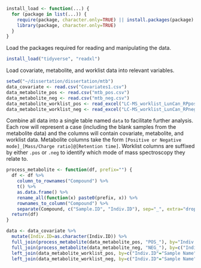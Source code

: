 ```r
install_load <- function(...) {
  for (package in list(...)) {
    require(package, character.only=TRUE) || install.packages(package)
    library(package, character.only=TRUE)
  }
}
```

Load the packages required for reading and manipulating the data.
```r
install_load("tidyverse", "readxl")
```

Load covariate, metabolite, and worklist data into relevant variables.
```r
setwd("~/dissertation/dissertation/mtb")
data_covariate <- read.csv("Covariates1.csv")
data_metabolite_pos <- read.csv("mtb_pos.csv")
data_metabolite_neg <- read.csv("mtb_neg.csv")
data_metabolite_worklist_pos <- read_excel("LC-MS_worklist_LunCan_RPpos.xlsx")
data_metabolite_worklist_neg <- read_excel("LC-MS_worklist_LunCan_RPneg.xlsx")
```

Combine all data into a single table named `data` to facilitate further analysis. Each row will represent a case  (including the blank samples from the metabolite data) and the columns will contain covariate, metabolite, and worklist data. Metabolite columns take the form `[Positive or Negative mode]_[Mass/Charge ratio]@[Retention time]`. Worklist columns are suffixed by either `.pos` or `.neg` to identify which mode of mass spectroscopy they relate to.
```r
process_metabolite <- function(df, prefix="") {
  df <- df %>% 
    column_to_rownames("Compound") %>% 
    t() %>% 
    as.data.frame() %>% 
    rename_all(function(x) paste0(prefix, x)) %>%
    rownames_to_column("Compound") %>%
    separate(Compound, c("Sample.ID", "Indiv.ID"), sep="_", extra="drop")
  return(df)
}

data <- data_covariate %>%
  mutate(Indiv.ID=as.character(Indiv.ID)) %>%
  full_join(process_metabolite(data_metabolite_pos, "POS_"), by="Indiv.ID") %>%
  full_join(process_metabolite(data_metabolite_neg, "NEG_"), by=c("Indiv.ID", "Sample.ID")) %>%
  left_join(data_metabolite_worklist_pos, by=c("Indiv.ID"="Sample Name")) %>%
  left_join(data_metabolite_worklist_neg, by=c("Indiv.ID"="Sample Name"), suffix=c(".pos", ".neg"))
```
